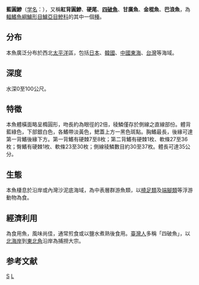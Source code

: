 {{Speciesbox
| taxon = Decapterus maruadsi
| status = NE
| status_system = IUCN3.1
| authority = [[Temminck|Temminck]] & [[Schlegel|Schlegel]], 1844<ref name='id7320'>{{cite web| url =http://www.bioinfo.cn/db05/BjdwSpecies.php?action=view&id=7320| title =蓝圆鲹| work =《中国动物物种编目数据库》| publisher =中国科学院微生物研究所| author =中国科学院动物研究所| accessdate =2009-04-16| deadurl =yes| archiveurl =https://web.archive.org/web/20160305013029/http://www.bioinfo.cn/db05/BjdwSpecies.php?action=view&id=7320| archivedate =2016-03-05}}</ref>
| synonyms = *''Caranx maruadsi''<br /><small>Temminck & Schlegel, 1843</small>
}}

'''藍圓鰺'''（[[学名|学名]]：{{lang|la|''Decapterus maruadsi''}}），又稱'''紅背圓鰺'''、'''硬尾'''、'''[[四破魚|四破魚]]'''、'''甘廣魚'''、'''金棍魚'''、'''巴浪魚'''，為[[輻鰭魚綱|輻鰭魚綱]][[鱸形目|鱸形目]][[鱸亞目|鱸亞目]][[鰺科|鰺科]]的其中一個[[種|種]]。

==分布==
本魚廣泛分布於西北[[太平洋|太平洋]]區，包括[[日本|日本]]、[[韓國|韓國]]、[[中國|中國]][[東海|東海]]、[[台灣|台灣]]等海域。

==深度==
水深0至100公尺。

==特徵==
本魚體橫面略呈橢圓形，吻長約為眼徑的2倍，稜鱗僅存於側線之直線部份。體背藍綠色，下部銀白色，各鰭帶淡黃色，鰓蓋上方一黑色斑點。胸鰭最長，後緣可達第一背鰭後緣下方。第一背鰭有硬棘7至8枚；第二背鰭有硬棘1枚、軟條27至36枚；臀鰭有硬棘1枚、軟條23至30枚；側線稜鱗數目約30至37枚。體長可達35公分。

==生態==
本魚棲息於沿岸或內灣沙泥底海域，為中表層群游魚類，以[[橈足類|橈足類]]及[[端腳類|端腳類]]等浮游動物為食。

==經濟利用==
為食用魚，風味尚佳，通常煎食或以鹽水煮熟後食用。[[臺灣人|臺灣人]]多稱「四破魚」，以[[北海岸|北海岸]]到[[東北角|東北角]]沿岸為捕撈大宗。

==参考文献==
{{reflist}}
{{Taxonbar}}

[[Category:食用鱼|S]]
[[Category:圆鲹属|L]]